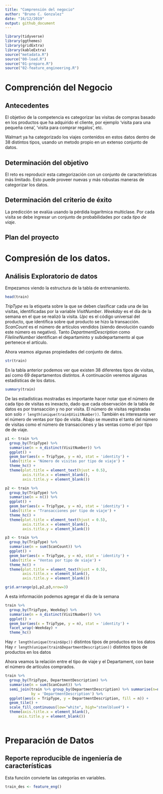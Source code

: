```yaml
---
title: "Comprensión del negocio"
author: "Bruno C. Gonzalez"
date: "16/12/2019"
output: github_document
---
```


```r
library(tidyverse)
library(ggthemes)
library(gridExtra)
library(kableExtra)
source("metadata.R")
source("00-load.R")
source("01-prepare.R")
source("02-feature_engineering.R")
```


# Comprención del Negocio

## Antecedentes

El objetivo de la competencia es categorizar las visitas de compras basado en los productos que ha adquirido el cliente, por ejemplo 'visita para una pequeña cena', 'visita para comprar regalos', etc.

Walmart ya ha categorizado los viajes contenidos en estos datos dentro de 38 distintos tipos, usando un metodo propio en un extenso conjunto de datos.

## Determinación del objetivo

El reto es reproducir esta categorización con un conjunto de características más limitado. Esto puede proveer nuevas y más robustas maneras de categorizar los datos.

## Determinación del criterio de éxito

La predicción se evalúa usando la pérdida logarítmica multiclase. Por cada visita se debe ingresar un conjunto de probabilidades por cada *tipo de viaje*.

## Plan del proyecto


# Compresión de los datos.

## Análisis Exploratorio de datos


Empezamos viendo la estructura de la tabla de entrenamiento.
```r
head(train)
```

*TripType* es la etiqueta sobre la que se deben clasificar cada una de las visitas, identificadas por la variable  *VisitNumber*. *Weekday* es el día de la semana en el que se realizó la visita. *Upc* es el código universal del producto, que identifica sobre qué producto se hizo la transacción. *ScanCount* es el número de artículos vendidos (siendo devolución cuando este número es negativo). Tanto *DepartmentDescription* como *FilelineNumber* identifican el departaminto y subdepartamento al que pertenece el artículo.

Ahora veamos algunas propiedades del conjunto de datos.

```r
str(train)
```

En la tabla anterior podemos ver que existen 38 diferentes tipos de visitas, así como 69 departamentos distintos. A continuación veremos algunas estadísticas de los datos.

```r
summary(train)
```

De las estadísticas mostradas es importante hacer notar que el número de cada tipo de visitas es inexacto, dado que cada observación de la tabla de datos es por transacción y no por visita. El número de visitas registradas son solo `r length(unique(train$VisitNumber))`. También es interesante ver el número de ventas por tipo de visita. Abajo se muestra el tanto del  número de visitas como el número de transacciones y las ventas como el por tipo de de viaje.

```r
p1 <- train %>%
  group_by(TripType) %>% 
  summarise(n = n_distinct(VisitNumber)) %>% 
  ggplot() +
  geom_bar(aes(x = TripType, y = n), stat = 'identity') +
  labs(title = 'Número de visitas por tipo de viaje') +
  theme_hc() +
  theme(plot.title = element_text(hjust = 0.5),
        axis.title.x = element_blank(),
        axis.title.y = element_blank())

p2 <- train %>%
  group_by(TripType) %>% 
  summarise(n = n()) %>% 
  ggplot() +
  geom_bar(aes(x = TripType, y = n), stat = 'identity') +
  labs(title = 'Transacciones por tipo de viaje') +
  theme_hc() +
  theme(plot.title = element_text(hjust = 0.5),
        axis.title.x = element_blank(),
        axis.title.y = element_blank())

p3 <- train %>%
  group_by(TripType) %>% 
  summarise(n = sum(ScanCount)) %>% 
  ggplot() +
  geom_bar(aes(x = TripType, y = n), stat = 'identity') +
  labs(title = 'Ventas por tipo de viaje') +
  theme_hc() +
  theme(plot.title = element_text(hjust = 0.5),
        axis.title.x = element_blank(),
        axis.title.y = element_blank())

grid.arrange(p1,p2,p3,nrow=3)
```


A esta información podemos agregar el día de la semana


```r
train %>%
  group_by(TripType, Weekday) %>% 
  summarise(n = n_distinct(VisitNumber)) %>% 
  ggplot() +
  geom_bar(aes(x = TripType, y = n), stat = 'identity') +
  facet_wrap(~Weekday) +
  theme_hc()
```

Hay `r length(unique(train$Upc))` distintos tipos de productos en los datos
Hay `r length(unique(train$DepartmentDescription))` distintos tipos de productos en los datos

Ahora veamos la relación entre el tipo de viaje y el Departament, con base el número de artículos comprados.

```r
train %>%
  group_by(TripType, DepartmentDescription) %>% 
  summarise(n = sum(ScanCount)) %>% 
  semi_join(train %>% group_by(DepartmentDescription) %>% summarise(n=n()) %>% filter(n>3000),
            by = 'DepartmentDescription') %>% 
  ggplot(aes(x = TripType, y = DepartmentDescription, fill = n)) +
  geom_tile() +
  scale_fill_continuous(low="white", high="steelblue4") +
  theme(axis.title.x = element_blank(),
      axis.title.y = element_blank())
  
```

# Preparación de Datos

## Reporte reproducible de ingeniería de características

Esta función convierte las categorías en variables.

```r
train_des <- feature_eng()
```


